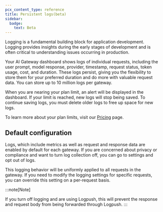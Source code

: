 ```yaml
---
pcx_content_type: reference
title: Persistent logs(beta)
sidebar:
  badge:
    text: Beta
---
```



Logging is a fundamental building block for application development. Logging provides insights during the early stages of development and is often critical to understanding issues occurring in production.

Your AI Gateway dashboard shows logs of individual requests, including the user prompt, model response, provider, timestamp, request status, token usage, cost, and duration. These logs persist, giving you the flexibility to store them for your preferred duration and do more with valuable request data. You can store up to 10 million logs per gateway.

When you are nearing your plan limit, an alert will be displayed in the dashboard. If your limit is reached, new logs will stop being saved. To continue saving logs, you must delete older logs to free up space for new logs.

To learn more about your plan limits, visit our [Pricing](/ai-gateway/pricing/) page.

## Default configuration

Logs, which include metrics as well as request and response data are enabled by default for each gateway. If you are concerned about privacy or compliance and want to turn log collection off, you can go to settings and opt out of logs.

<Render file="logging" />

This logging behavior will be uniformly applied to all requests in the gateway. If you need to modify the logging settings for specific requests, you can override this setting on a per-request basis.

:::note[Note]

If you turn off logging and are using Logpush, this will prevent the response and request body from being forwarded through Logpush.
:::
